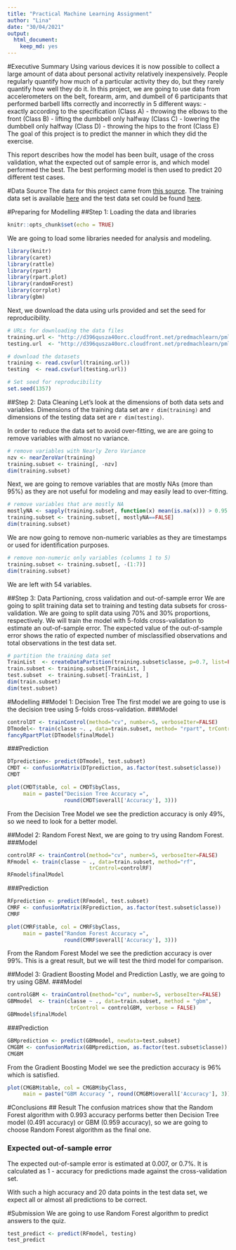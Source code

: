 ```yaml
---
title: "Practical Machine Learning Assignment"
author: "Lina"
date: "30/04/2021"
output:
  html_document:
    keep_md: yes
---
```

#Executive Summary
Using various devices it is now possible to collect a large amount of data about personal activity relatively inexpensively. People regularly quantify how much of a particular activity they do, but they rarely quantify how well they do it. In this project, we are going to use data from accelerometers on the belt, forearm, arm, and dumbell of 6 participants that performed barbell lifts correctly and incorrectly in 5 different ways:
- exactly according to the specification (Class A)
- throwing the elbows to the front (Class B)
- lifting the dumbbell only halfway (Class C)
- lowering the dumbbell only halfway (Class D)
- throwing the hips to the front (Class E)
The goal of this project is to predict the manner in which they did the exercise.

This report describes how the model has been built, usage of the cross validation, what the expected out of sample error is, and which model performed the best. The best performing model is then used to predict 20 different test cases.

#Data Source
The data for this project came from [this source](http://web.archive.org/web/20161224072740/http:/groupware.les.inf.puc-rio.br/har).
The training data set is available [here](https://d396qusza40orc.cloudfront.net/predmachlearn/pml-training.csv) and the test data set could be found [here](https://d396qusza40orc.cloudfront.net/predmachlearn/pml-testing.csv).

#Preparing for Modelling
##Step 1: Loading the data and libraries
```r
knitr::opts_chunk$set(echo = TRUE)
```
We are going to load some libraries needed for analysis and modeling.
```r
library(knitr)
library(caret)
library(rattle)
library(rpart)
library(rpart.plot)
library(randomForest)
library(corrplot)
library(gbm)
```

Next, we download the data using urls provided and set the seed for reproducibility.
```r
# URLs for downloading the data files
training.url <- "http://d396qusza40orc.cloudfront.net/predmachlearn/pml-training.csv"
testing.url  <- "http://d396qusza40orc.cloudfront.net/predmachlearn/pml-testing.csv"

# download the datasets
training <- read.csv(url(training.url))
testing  <- read.csv(url(testing.url))

# Set seed for reproducibility
set.seed(1357)
```

##Step 2: Data Cleaning
Let's look at the dimensions of both data sets and variables.
Dimensions of the training data set are `r dim(training)` and dimensions of the testing data set are `r dim(testing)`.

In order to reduce the data set to avoid over-fitting, we are are going to remove variables with almost no variance.
```r
# remove variables with Nearly Zero Variance
nzv <- nearZeroVar(training)
training.subset <- training[, -nzv]
dim(training.subset)
```

Next, we are going to remove variables that are mostly NAs (more than 95%) as they are not useful for modeling and may easily lead to over-fitting.
```r
# remove variables that are mostly NA
mostlyNA <- sapply(training.subset, function(x) mean(is.na(x))) > 0.95
training.subset <- training.subset[, mostlyNA==FALSE]
dim(training.subset)
```

We are now going to remove non-numeric variables as they are timestamps or used for identification purposes.
```r
# remove non-numeric only variables (columns 1 to 5)
training.subset <- training.subset[, -(1:7)]
dim(training.subset)
```

We are left with 54 variables.

##Step 3: Data Partioning, cross validation and out-of-sample error
We are going to split training data set to training and testing data subsets for cross-validation. We are going to split data using 70% and 30% proportions, respectively. We will train the model with 5-folds cross-validation to estimate an out-of-sample error. The expected value of the out-of-sample error shows the ratio of expected number of misclassified observations and total observations in the test data set.

```r
# partition the training data set 
TrainList  <- createDataPartition(training.subset$classe, p=0.7, list=FALSE)
train.subset <- training.subset[TrainList, ]
test.subset  <- training.subset[-TrainList, ]
dim(train.subset)
dim(test.subset)
```

#Modelling
##Model 1: Decision Tree
The first model we are going to use is the decision tree using 5-folds cross-validation.
###Model
```r
controlDT <- trainControl(method="cv", number=5, verboseIter=FALSE)
DTmodel<- train(classe ~. , data=train.subset, method= "rpart", trControl=controlDT)
fancyRpartPlot(DTmodel$finalModel)
```

###Prediction
```r
DTprediction<- predict(DTmodel, test.subset)
CMDT <- confusionMatrix(DTprediction, as.factor(test.subset$classe))
CMDT
```

```r
plot(CMDT$table, col = CMDT$byClass, 
     main = paste("Decision Tree Accuracy =",
                  round(CMDT$overall['Accuracy'], 3)))
```
From the Decision Tree Model we see the prediction accuracy is only 49%, so we need to look for a better model.

##Model 2: Random Forest
Next, we are going to try using Random Forest.
###Model
```r
controlRF <- trainControl(method="cv", number=5, verboseIter=FALSE)
RFmodel <- train(classe ~ ., data=train.subset, method="rf",
                          trControl=controlRF)
RFmodel$finalModel
```

###Prediction
```r
RFprediction <- predict(RFmodel, test.subset)
CMRF <- confusionMatrix(RFprediction, as.factor(test.subset$classe))
CMRF
```

```r
plot(CMRF$table, col = CMRF$byClass, 
     main = paste("Random Forest Accuracy =",
                  round(CMRF$overall['Accuracy'], 3)))
```
From the Random Forest Model we see the prediction accuracy is over 99%. This is a great result, but we will test the third model for comparison.

##Model 3: Gradient Boosting Model and Prediction
Lastly, we are going to try using GBM.
###Model
```r
controlGBM <- trainControl(method="cv", number=5, verboseIter=FALSE)
GBMmodel  <- train(classe ~ ., data=train.subset, method = "gbm",
                    trControl = controlGBM, verbose = FALSE)
GBMmodel$finalModel
```

###Prediction
```r
GBMprediction <- predict(GBMmodel, newdata=test.subset)
CMGBM <- confusionMatrix(GBMprediction, as.factor(test.subset$classe))
CMGBM
```
From the Gradient Boosting Model we see the prediction accuracy is 96% which is satisfied.

```r
plot(CMGBM$table, col = CMGBM$byClass, 
     main = paste("GBM Accuracy ", round(CMGBM$overall['Accuracy'], 3)))

```

#Conclusions
## Result
The confusion matrices show that the Random Forest algorithm with 0.993 accuracy performs better then Decision Tree model (0.491 accuracy) or GBM (0.959 accuracy), so we are going to choose Random Forest algorithm as the final one. 

### Expected out-of-sample error
The expected out-of-sample error is estimated at 0.007, or 0.7%. It is calculated as 1 - accuracy for predictions made against the cross-validation set. 

With such a high accuracy and 20 data points in the test data set, we expect all or almost all predictions to be correct.

#Submission
We are going to use Random Forest algorithm to predict answers to the quiz.

```r
test_predict <- predict(RFmodel, testing)
test_predict
```
